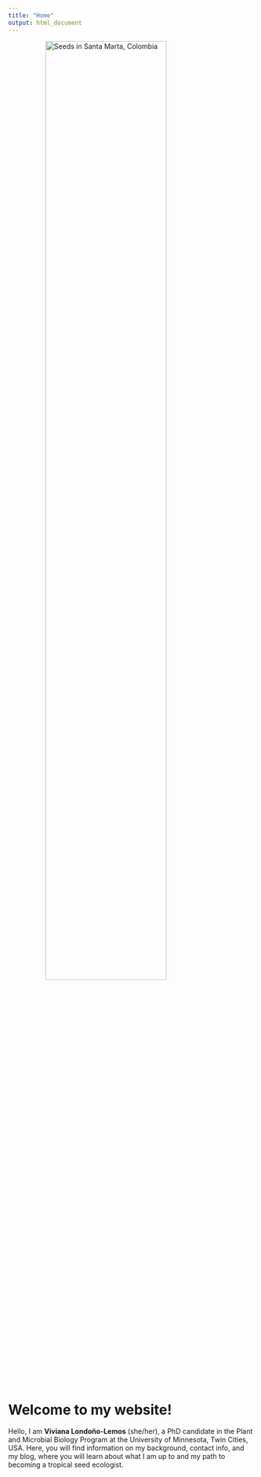 ---
title: "Home"
output: html_document
---

<img src="wimages/v27.jpeg" alt="Seeds in Santa Marta, Colombia" style="display: block; margin-left: auto; margin-right: auto; width: 70%;" />



# Welcome to my website!

Hello, I am **Viviana Londoño-Lemos** (she/her), a PhD candidate in the Plant and Microbial Biology Program at the University of Minnesota, Twin Cities, USA. Here, you will find information on my background, contact info, and my blog, where you will learn about what I am up to and my path to becoming a tropical seed ecologist.






